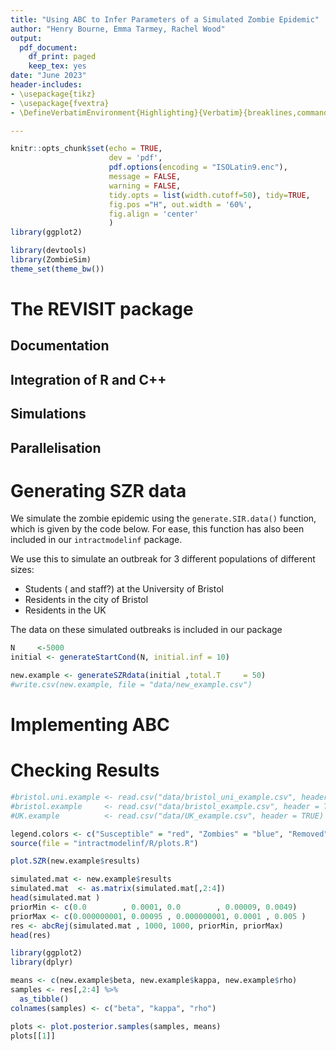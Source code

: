 ```yaml
---
title: "Using ABC to Infer Parameters of a Simulated Zombie Epidemic"
author: "Henry Bourne, Emma Tarmey, Rachel Wood"
output: 
  pdf_document:
    df_print: paged
    keep_tex: yes
date: "June 2023"
header-includes:
- \usepackage{tikz}
- \usepackage{fvextra}
- \DefineVerbatimEnvironment{Highlighting}{Verbatim}{breaklines,commandchars=\\\{\}}

---
```


```r
knitr::opts_chunk$set(echo = TRUE,
                      dev = 'pdf',
                      pdf.options(encoding = "ISOLatin9.enc"),
                      message = FALSE,
                      warning = FALSE,
                      tidy.opts = list(width.cutoff=50), tidy=TRUE,
                      fig.pos ="H", out.width = '60%',
                      fig.align = 'center'
                      )
library(ggplot2)

library(devtools)
library(ZombieSim)
theme_set(theme_bw())
```

# The REVISIT package 

\textbf{Need to create a package with appropriate folders and documentation - am happy to start on this}

## Documentation

## Integration of R and C++

## Simulations

## Parallelisation

# Generating SZR data
We simulate the zombie epidemic using the `generate.SIR.data()` function, which is given by the code below. For ease, this function has also been included in our `intractmodelinf` package.

We use this to simulate an outbreak for 3 different populations of different sizes:

- Students (\textbf{REVISIT} and staff?) at the University of Bristol
- Residents in the city of Bristol
- Residents in the UK

The data on these simulated outbreaks is included in our package

```r
N     <-5000
initial <- generateStartCond(N, initial.inf = 10)

new.example <- generateSZRdata(initial ,total.T     = 50)
#write.csv(new.example, file = "data/new_example.csv")
```

# Implementing ABC

# Checking Results

```r
#bristol.uni.example <- read.csv("data/bristol_uni_example.csv", header = TRUE)
#bristol.example     <- read.csv("data/bristol_example.csv", header = TRUE)
#UK.example          <- read.csv("data/UK_example.csv", header = TRUE)

legend.colors <- c("Susceptible" = "red", "Zombies" = "blue", "Removed" = "green")
source(file = "intractmodelinf/R/plots.R")

plot.SZR(new.example$results)
```




```r
simulated.mat <- new.example$results
simulated.mat  <- as.matrix(simulated.mat[,2:4])
head(simulated.mat )
priorMin <- c(0.0        , 0.0001, 0.0        , 0.00009, 0.0049) 
priorMax <- c(0.000000001, 0.00095 , 0.000000001, 0.0001 , 0.005 )
res <- abcRej(simulated.mat , 1000, 1000, priorMin, priorMax)
head(res)
```

```r
library(ggplot2)
library(dplyr)

means <- c(new.example$beta, new.example$kappa, new.example$rho)
samples <- res[,2:4] %>%
  as_tibble()
colnames(samples) <- c("beta", "kappa", "rho")  

plots <- plot.posterior.samples(samples, means)
plots[[1]]
```

